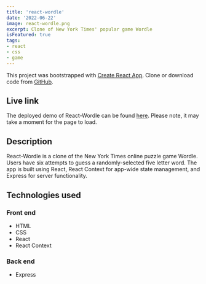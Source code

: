 ```yaml
---
title: 'react-wordle'
date: '2022-06-22'
image: react-wordle.png
excerpt: Clone of New York Times' popular game Wordle
isFeatured: true
tags:
- react
- css
- game
---
```


This project was bootstrapped with [Create React App](https://github.com/facebook/create-react-app). Clone or download code from <a href="https://github.com/alexfotopoulos/react-wordle" target="_blank" rel="noreferrer">GitHub</a>.

## Live link

The deployed demo of React-Wordle can be found <a href="https://foto-wordle.herokuapp.com" target="_blank" rel="noreferrer">here</a>. Please note, it may take a moment for the page to load.

## Description

React-Wordle is a clone of the New York Times online puzzle game Wordle. Users have six attempts to guess a randomly-selected five letter word. The app is built using React, React Context for app-wide state management, and Express for server functionality.

## Technologies used

### Front end
- HTML
- CSS
- React
- React Context

### Back end
- Express
